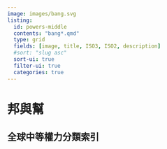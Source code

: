 ```yaml
---
image: images/bang.svg
listing:
  id: powers-middle
  contents: "bang*.qmd"
  type: grid 
  fields: [image, title, ISO3, ISO2, description] 
  #sort: "slug asc" 
  sort-ui: true
  filter-ui: true
  categories: true
---
```


# 邦與幫

## 全球中等權力分類索引
